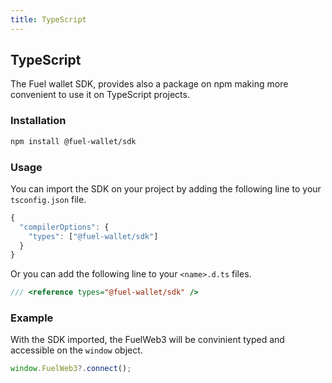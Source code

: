 ```yaml
---
title: TypeScript
---
```


## TypeScript

The Fuel wallet SDK, provides also a package on npm making more convenient to use it on TypeScript projects.

### Installation

```bash
npm install @fuel-wallet/sdk
```

### Usage

You can import the SDK on your project by adding the following line to your `tsconfig.json` file.

```ts
{
  "compilerOptions": {
    "types": ["@fuel-wallet/sdk"]
  }
}
```

Or you can add the following line to your `<name>.d.ts` files.

```ts
/// <reference types="@fuel-wallet/sdk" />
```

### Example

With the SDK imported, the FuelWeb3 will be convinient typed and accessible on the `window` object.

```ts
window.FuelWeb3?.connect();
```
